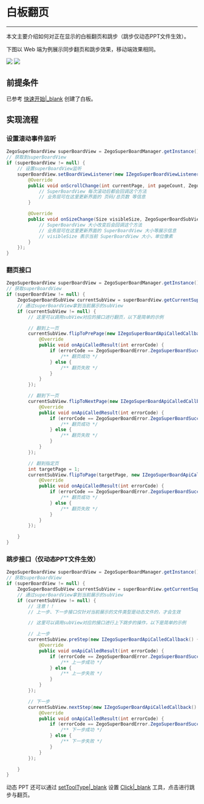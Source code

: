 # 白板翻页

- - -

本文主要介绍如何对正在显示的白板翻页和跳步（跳步仅动态PPT文件生效）。

下图以 Web 端为例展示同步翻页和跳步效果，移动端效果相同。

<Frame width="512" height="auto" caption=""><img src="https://storage.zego.im/sdk-doc/Pics/WhiteboardView/filppage.gif" /></Frame>

<Frame width="512" height="auto" caption=""><img src="https://storage.zego.im/sdk-doc/Pics/WhiteboardView/step.gif" /></Frame>

## 前提条件

已参考 [快速开始\|_blank](!QuickStart/CreateWboard) 创建了白板。

## 实现流程

### 设置滚动事件监听
```java
ZegoSuperBoardView superBoardView = ZegoSuperBoardManager.getInstance().getSuperBoardView();
// 获取到superBoardView
if (superBoardView != null) {
    // 设置superBoardView监听
    superBoardView.setBoardViewListener(new IZegoSuperBoardViewListener() {
        @Override
        public void onScrollChange(int currentPage, int pageCount, ZegoSuperBoardSubViewModel subViewModel) {
            // SuperBoardView 每次滚动后都会回调这个方法
            // 业务层可在这里更新界面的 页码/总页数 等信息
        }

        @Override
        public void onSizeChange(Size visibleSize, ZegoSuperBoardSubViewModel subViewModel) {
            // SuperBoardView 大小改变后会回调这个方法
            // 业务层可在这里更新界面的 SuperBoardView 大小等展示信息
            // visibleSize 表示当前 SuperBoardView 大小，单位像素
        }
    });
}
```

### 翻页接口
```java
ZegoSuperBoardView superBoardView = ZegoSuperBoardManager.getInstance().getSuperBoardView();
// 获取superBoardView
if (superBoardView != null) {
    ZegoSuperBoardSubView currentSubView = superBoardView.getCurrentSuperBoardSubView();
    // 通过superBoardView拿到当前展示的subView
    if (currentSubView != null) {
        // 这里可以调用subView对应的接口进行翻页，以下是简单的示例

        // 翻到上一页
        currentSubView.flipToPrePage(new IZegoSuperBoardApiCalledCallback() {
            @Override
            public void onApiCalledResult(int errorCode) {
                if (errorCode == ZegoSuperBoardError.ZegoSuperBoardSuccess) {
                    /** 翻页成功 */
                } else {
                    /** 翻页失败 */
                }
            }
        });

        // 翻到下一页
        currentSubView.flipToNextPage(new IZegoSuperBoardApiCalledCallback() {
            @Override
            public void onApiCalledResult(int errorCode) {
                if (errorCode == ZegoSuperBoardError.ZegoSuperBoardSuccess) {
                    /** 翻页成功 */
                } else {
                    /** 翻页失败 */
                }
            }
        });

        // 翻到指定页
        int targetPage = 1;
        currentSubView.flipToPage(targetPage, new IZegoSuperBoardApiCalledCallback() {
            @Override
            public void onApiCalledResult(int errorCode) {
                if (errorCode == ZegoSuperBoardError.ZegoSuperBoardSuccess) {
                    /** 翻页成功 */
                } else {
                    /** 翻页失败 */
                }
            }
        });

    }
}
```

### 跳步接口（仅动态PPT文件生效）
```java
ZegoSuperBoardView superBoardView = ZegoSuperBoardManager.getInstance().getSuperBoardView();
// 获取superBoardView
if (superBoardView != null) {
    ZegoSuperBoardSubView currentSubView = superBoardView.getCurrentSuperBoardSubView();
    // 通过superBoardView拿到当前展示的subView
    if (currentSubView != null) {
        // 注意！！
        // 上一步、下一步接口仅针对当前展示的文件类型是动态文件的，才会生效

        // 这里可以调用subView对应的接口进行上下跳步的操作，以下是简单的示例

        // 上一步
        currentSubView.preStep(new IZegoSuperBoardApiCalledCallback() {
            @Override
            public void onApiCalledResult(int errorCode) {
                if (errorCode == ZegoSuperBoardError.ZegoSuperBoardSuccess) {
                    /** 上一步成功 */
                } else {
                    /** 上一步失败 */
                }
            }
        });

        // 下一步
        currentSubView.nextStep(new IZegoSuperBoardApiCalledCallback() {
            @Override
            public void onApiCalledResult(int errorCode) {
                if (errorCode == ZegoSuperBoardError.ZegoSuperBoardSuccess) {
                    /** 下一步成功 */
                } else {
                    /** 下一步失败 */
                }
            }
        });

    }
}
```

动态 PPT 还可以通过 [setToolType\|_blank](@setToolType) 设置 [Click\|_blank](@Click) 工具，点击进行跳步与翻页。
